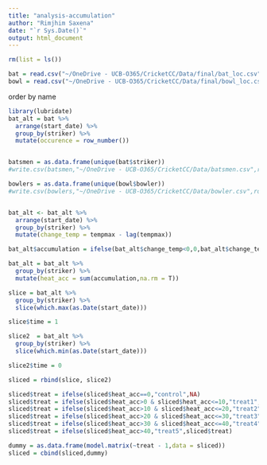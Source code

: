```yaml
---
title: "analysis-accumulation"
author: "Rimjhim Saxena"
date: "`r Sys.Date()`"
output: html_document
---
```

```r
rm(list = ls())

bat = read.csv("~/OneDrive - UCB-O365/CricketCC/Data/final/bat_loc.csv")
bowl = read.csv("~/OneDrive - UCB-O365/CricketCC/Data/final/bowl_loc.csv")
```

order by name

```r
library(lubridate)
bat_alt = bat %>% 
  arrange(start_date) %>% 
  group_by(striker) %>% 
  mutate(occurence = row_number())


batsmen = as.data.frame(unique(bat$striker))
#write.csv(batsmen,"~/OneDrive - UCB-O365/CricketCC/Data/batsmen.csv",row.names = F)

bowlers = as.data.frame(unique(bowl$bowler))
#write.csv(bowlers,"~/OneDrive - UCB-O365/CricketCC/Data/bowler.csv",row.names = F)


bat_alt <- bat_alt %>%
  arrange(start_date) %>% 
  group_by(striker) %>%
  mutate(change_temp = tempmax - lag(tempmax)) 

bat_alt$accumulation = ifelse(bat_alt$change_temp<0,0,bat_alt$change_temp)

bat_alt = bat_alt %>% 
  group_by(striker) %>% 
  mutate(heat_acc = sum(accumulation,na.rm = T))

slice = bat_alt %>% 
  group_by(striker) %>%
  slice(which.max(as.Date(start_date)))

slice$time = 1

slice2  = bat_alt %>% 
  group_by(striker) %>%
  slice(which.min(as.Date(start_date)))

slice2$time = 0

sliced = rbind(slice, slice2)

sliced$treat = ifelse(sliced$heat_acc==0,"control",NA)
sliced$treat = ifelse(sliced$heat_acc>0 & sliced$heat_acc<=10,"treat1",sliced$treat)
sliced$treat = ifelse(sliced$heat_acc>10 & sliced$heat_acc<=20,"treat2",sliced$treat)
sliced$treat = ifelse(sliced$heat_acc>20 & sliced$heat_acc<=30,"treat3",sliced$treat)
sliced$treat = ifelse(sliced$heat_acc>30 & sliced$heat_acc<=40,"treat4",sliced$treat)
sliced$treat = ifelse(sliced$heat_acc>40,"treat5",sliced$treat)

dummy = as.data.frame(model.matrix(~treat - 1,data = sliced))
sliced = cbind(sliced,dummy)


```